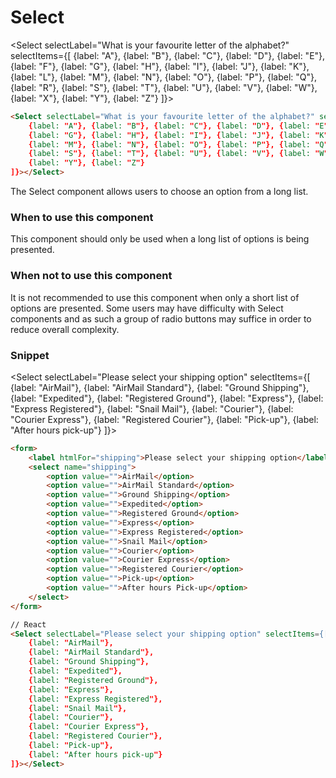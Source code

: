 
<Meta title="Components/Interactions/Select" component={Select} />

# Select

<Select selectLabel="What is your favourite letter of the alphabet?" selectItems={[
    {label: "A"}, {label: "B"}, {label: "C"}, {label: "D"}, {label: "E"}, {label: "F"},
    {label: "G"}, {label: "H"}, {label: "I"}, {label: "J"}, {label: "K"}, {label: "L"},
    {label: "M"}, {label: "N"}, {label: "O"}, {label: "P"}, {label: "Q"}, {label: "R"},
    {label: "S"}, {label: "T"}, {label: "U"}, {label: "V"}, {label: "W"}, {label: "X"},
    {label: "Y"}, {label: "Z"}
]}></Select>

```HTML
<Select selectLabel="What is your favourite letter of the alphabet?" selectItems={[
    {label: "A"}, {label: "B"}, {label: "C"}, {label: "D"}, {label: "E"}, {label: "F"},
    {label: "G"}, {label: "H"}, {label: "I"}, {label: "J"}, {label: "K"}, {label: "L"},
    {label: "M"}, {label: "N"}, {label: "O"}, {label: "P"}, {label: "Q"}, {label: "R"},
    {label: "S"}, {label: "T"}, {label: "U"}, {label: "V"}, {label: "W"}, {label: "X"},
    {label: "Y"}, {label: "Z"}
]}></Select>
```

The Select component allows users to choose an option from a long list.

### When to use this component

This component should only be used when a long list of options is being presented.

### When not to use this component

It is not recommended to use this component when only a short list of options are presented. Some users may have difficulty with Select components and as such a group of radio buttons may suffice in order to reduce overall complexity.

### Snippet

<Select selectLabel="Please select your shipping option" selectItems={[
    {label: "AirMail"},
    {label: "AirMail Standard"},
    {label: "Ground Shipping"},
    {label: "Expedited"},
    {label: "Registered Ground"},
    {label: "Express"},
    {label: "Express Registered"},
    {label: "Snail Mail"},
    {label: "Courier"},
    {label: "Courier Express"},
    {label: "Registered Courier"},
    {label: "Pick-up"},
    {label: "After hours pick-up"}
]}></Select>

```HTML
<form>
    <label htmlFor="shipping">Please select your shipping option</label>
    <select name="shipping">
        <option value="">AirMail</option>
        <option value="">AirMail Standard</option>
        <option value="">Ground Shipping</option>
        <option value="">Expedited</option>
        <option value="">Registered Ground</option>
        <option value="">Express</option>
        <option value="">Express Registered</option>
        <option value="">Snail Mail</option>
        <option value="">Courier</option>
        <option value="">Courier Express</option>
        <option value="">Registered Courier</option>
        <option value="">Pick-up</option>
        <option value="">After hours Pick-up</option>
    </select>
</form>

// React
<Select selectLabel="Please select your shipping option" selectItems={[
    {label: "AirMail"},
    {label: "AirMail Standard"},
    {label: "Ground Shipping"},
    {label: "Expedited"},
    {label: "Registered Ground"},
    {label: "Express"},
    {label: "Express Registered"},
    {label: "Snail Mail"},
    {label: "Courier"},
    {label: "Courier Express"},
    {label: "Registered Courier"},
    {label: "Pick-up"},
    {label: "After hours pick-up"}
]}></Select>
```